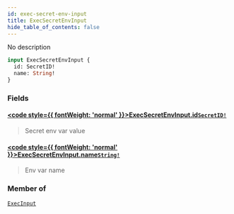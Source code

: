 ```yaml
---
id: exec-secret-env-input
title: ExecSecretEnvInput
hide_table_of_contents: false
---
```








No description

```graphql
input ExecSecretEnvInput {
  id: SecretID!
  name: String!
}
```


### Fields

#### [<code style={{ fontWeight: 'normal' }}>ExecSecretEnvInput.<b>id</b></code>](#)<Bullet />[`SecretID!`](/reference/api/scalars/secret-id) <Badge class="secondary" text="non-null"/> <Badge class="secondary" text="scalar"/>
> Secret env var value
> 

#### [<code style={{ fontWeight: 'normal' }}>ExecSecretEnvInput.<b>name</b></code>](#)<Bullet />[`String!`](/reference/api/scalars/string) <Badge class="secondary" text="non-null"/> <Badge class="secondary" text="scalar"/>
> Env var name
> 



### Member of

[`ExecInput`](/reference/api/inputs/exec-input)  <Badge class="secondary" text="input"/>



